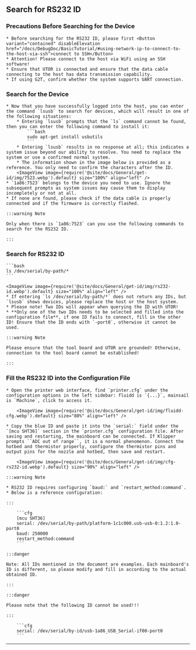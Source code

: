 ## Search for RS232 ID

### Precautions Before Searching for the Device

    * Before searching for the RS232 ID, please first <Button variant="contained" disableElevation href="/docs/DebugDoc/BasicTutorial/#using-network-ip-to-connect-to-the-host-via-ssh">connect to SSH</Button>
    * Attention! Please connect to the host via WiFi using an SSH software!
    * Ensure that UTOR is connected and ensure that the data cable connecting to the host has data transmission capability.
    * If using G2T, confirm whether the system supports UART connection.

### Search for the Device

    * Now that you have successfully logged into the host, you can enter the command `lsusb` to search for devices, which will result in one of the following situations:
        * Entering `lsusb` prompts that the `ls` command cannot be found, then you can enter the following command to install it:
            ```bash
            sudo apt-get install usbutils
            ```
        * Entering `lsusb` results in no response at all; this indicates a system issue beyond our ability to resolve. You need to replace the system or use a confirmed normal system.
        * The information shown in the image below is provided as a reference. You only need to confirm the characters after the ID.
        <ImageView image={require('@site/docs/General/get-id/img/7523.webp').default} size="100%" align="left" />
    * `1a86:7523` belongs to the device you need to use. Ignore the subsequent prompts as system issues may cause them to display incompletely or not at all.
    * If none are found, please check if the data cable is properly connected and if the firmware is correctly flashed.

    :::warning Note

    Only when there is `1a86:7523` can you use the following commands to search for the RS232 ID.

    :::

### Search for RS232 ID

    ```bash
    ls /dev/serial/by-path/*
    ```

    <ImageView image={require('@site/docs/General/get-id/img/rs232-id.webp').default} size="100%" align="left" />
    * If entering `ls /dev/serial/by-path/*` does not return any IDs, but `lsusb` shows devices, please replace the host or the host system.
    * Please note! Two IDs will appear when querying the ID with UTOR!
    * **Only one of the two IDs needs to be selected and filled into the configuration file**, if one ID fails to connect, fill in the other ID! Ensure that the ID ends with `-port0`, otherwise it cannot be used.

    :::warning Note

    Please ensure that the tool board and UTOR are grounded! Otherwise, connection to the tool board cannot be established!

    :::

### Fill the RS232 ID into the Configuration File

    * Open the printer web interface, find `printer.cfg` under the configuration options in the left sidebar: fluidd is `{...}`, mainsail is `Machine`, click to access it.

        <ImageView image={require('@site/docs/General/get-id/img/fluidd-cfg.webp').default} size="80%" align="left" />

    * Copy the blue ID and paste it into the `serial:` field under the `[mcu SHT36]` section in the `printer.cfg` configuration file. After saving and restarting, the mainboard can be connected. If Klipper prompts ``ADC out of range``, it is a normal phenomenon. Connect the hotbed and thermistor properly, configure the thermistor pins and output pins for the nozzle and hotbed, then save and restart.

        <ImageView image={require('@site/docs/General/get-id/img/cfg-rs232-id.webp').default} size="90%" align="left" />

    :::warning Note

    * RS232 ID requires configuring `baud:` and `restart_method:command`.
    * Below is a reference configuration:

    :::

        ```cfg
        [mcu SHT36]
        serial: /dev/serial/by-path/platform-1c1c000.usb-usb-0:1.2:1.0-port0
        baud: 250000
        restart_method:command
        ```

    :::danger

    Note: All IDs mentioned in the document are examples. Each mainboard's ID is different, so please modify and fill in according to the actual obtained ID.

    :::

    :::danger

    Please note that the following ID cannot be used!!!

    :::

        ```cfg
        serial: /dev/serial/by-id/usb-1a86_USB_Serial-if00-port0
        ```
----
